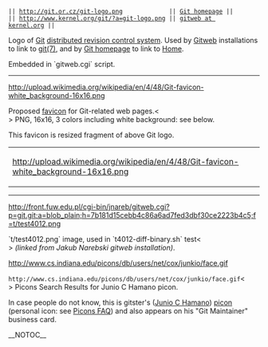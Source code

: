  || http://git.or.cz/git-logo.png             || [http://git.or.cz/ Git homepage] ||
 || http://www.kernel.org/git/?a=git-logo.png || [http://www.kernel.org/git/ gitweb at kernel.org] ||

Logo of [[Git]] [[DistributedSCM|distributed revision control system]]. 
Used by [[Gitweb]] installations to link to [http://www.kernel.org/pub/software/scm/git/docs/ git(7)], 
and by [http://git.or.cz/ Git homepage] to link to [http://git.or.cz/index.html Home].

Embedded in `gitweb.cgi` script.
----

http://upload.wikimedia.org/wikipedia/en/4/48/Git-favicon-white_background-16x16.png

Proposed [[WikiPedia:Favicon|favicon]] for Git-related web pages.<<BR>>
PNG, 16x16, 3 colors including white background: see below.

This favicon is resized fragment of above Git logo.

{| border="1" cellpadding="2" cellspacing="0"
|bgcolor="#A0A0A0" | http://upload.wikimedia.org/wikipedia/en/4/48/Git-favicon-white_background-16x16.png 
| 
|}
----

http://front.fuw.edu.pl/cgi-bin/jnareb/gitweb.cgi?p=git.git;a=blob_plain;h=7b181d15cebb4c86a6ad7fed3dbf30ce2223b4c5;f=t/test4012.png

`t/test4012.png` image, used in `t4012-diff-binary.sh` test<<BR>>
<i>(linked from Jakub Narebski gitweb installation)</i>.

http://www.cs.indiana.edu/picons/db/users/net/cox/junkio/face.gif

<code><nowiki>http://www.cs.indiana.edu/picons/db/users/net/cox/junkio/face.gif</nowiki></code><<BR>>
Picons Search Results for Junio C Hamano picon.

In case people do not know, this is gitster's ([[Junio C Hamano]]) [[WikiPedia:Picon_(Apple)|picon]] (personal icon: see [http://www.cs.indiana.edu/picons/ftp/faq.html Picons FAQ]) and also appears on his "Git Maintainer" business card.

__NOTOC__